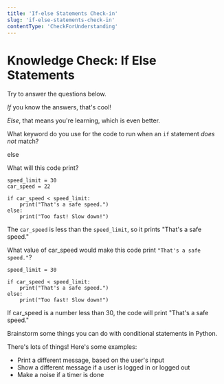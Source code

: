 ```yaml
---
title: 'If-else Statements Check-in'
slug: 'if-else-statements-check-in'
contentType: 'CheckForUnderstanding'
---
```


# Knowledge Check: If Else Statements

Try to answer the questions below.

_If_ you know the answers, that's cool!

_Else_, that means you're learning, which is even better.

<FlashCard>
<Prompt>

What keyword do you use for the code to run when an `if` statement _does not_ match?

</Prompt>

<Answer>else</Answer>
<SelfCheck />
</FlashCard>

<FlashCard>
<Prompt>

What will this code print?

```
speed_limit = 30
car_speed = 22

if car_speed < speed_limit:
    print("That's a safe speed.")
else:
    print("Too fast! Slow down!")
```

</Prompt>
<Answer>

The `car_speed` is less than the `speed_limit`, so it prints "That's a safe speed."

</Answer>
</FlashCard>

<FlashCard>
<Prompt>

What value of car_speed would make this code print `"That's a safe speed."`?

```
speed_limit = 30

if car_speed < speed_limit:
    print("That's a safe speed.")
else:
    print("Too fast! Slow down!")
```

</Prompt>
<Answer>

If car_speed is a number less than 30, the code will print "That's a safe speed."

</Answer>
</FlashCard>

<TextResponse>
<Prompt>

Brainstorm some things you can do with conditional statements in Python.

</Prompt>

<Answer>

There's lots of things! Here's some examples:

- Print a different message, based on the user's input
- Show a different message if a user is logged in or logged out
- Make a noise if a timer is done

</Answer>
</TextResponse>
